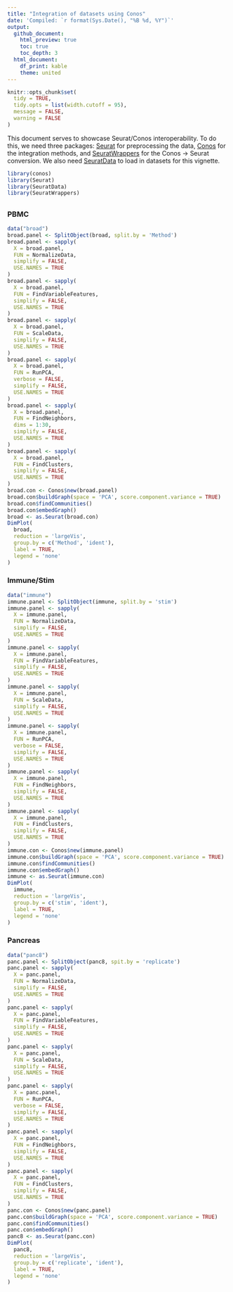 ```yaml
---
title: "Integration of datasets using Conos"
date: 'Compiled: `r format(Sys.Date(), "%B %d, %Y")`'
output: 
  github_document:
    html_preview: true
    toc: true
    toc_depth: 3
  html_document:
    df_print: kable
    theme: united
---
```


```r
knitr::opts_chunk$set(
  tidy = TRUE,
  tidy.opts = list(width.cutoff = 95),
  message = FALSE,
  warning = FALSE
)
```

This document serves to showcase Seurat/Conos interoperability. To do this, we need three packages: [Seurat](https://satijalab.org/seurat/) for preprocessing the data, [Conos](https://github.com/hms-dbmi/conos) for the integration methods, and [SeuratWrappers](https://github.com/satijalab/seurat.wrappers) for the Conos &rarr; Seurat conversion. We also need [SeuratData](https://github.com/satijalab/seurat-data) to load in datasets for this vignette.

```r
library(conos)
library(Seurat)
library(SeuratData)
library(SeuratWrappers)
```

## {.tabset .tabset-pills}

### PBMC

```r
data("broad")
broad.panel <- SplitObject(broad, split.by = 'Method')
broad.panel <- sapply(
  X = broad.panel,
  FUN = NormalizeData,
  simplify = FALSE,
  USE.NAMES = TRUE
)
broad.panel <- sapply(
  X = broad.panel,
  FUN = FindVariableFeatures,
  simplify = FALSE,
  USE.NAMES = TRUE
)
broad.panel <- sapply(
  X = broad.panel,
  FUN = ScaleData,
  simplify = FALSE,
  USE.NAMES = TRUE
)
broad.panel <- sapply(
  X = broad.panel,
  FUN = RunPCA,
  verbose = FALSE,
  simplify = FALSE,
  USE.NAMES = TRUE
)
broad.panel <- sapply(
  X = broad.panel,
  FUN = FindNeighbors,
  dims = 1:30,
  simplify = FALSE,
  USE.NAMES = TRUE
)
broad.panel <- sapply(
  X = broad.panel,
  FUN = FindClusters,
  simplify = FALSE,
  USE.NAMES = TRUE
)
broad.con <- Conos$new(broad.panel)
broad.con$buildGraph(space = 'PCA', score.component.variance = TRUE)
broad.con$findCommunities()
broad.con$embedGraph()
broad <- as.Seurat(broad.con)
DimPlot(
  broad,
  reduction = 'largeVis',
  group.by = c('Method', 'ident'),
  label = TRUE,
  legend = 'none'
)
```

### Immune/Stim

```r
data("immune")
immune.panel <- SplitObject(immune, split.by = 'stim')
immune.panel <- sapply(
  X = immune.panel,
  FUN = NormalizeData,
  simplify = FALSE,
  USE.NAMES = TRUE
)
immune.panel <- sapply(
  X = immune.panel,
  FUN = FindVariableFeatures,
  simplify = FALSE,
  USE.NAMES = TRUE
)
immune.panel <- sapply(
  X = immune.panel,
  FUN = ScaleData,
  simplify = FALSE,
  USE.NAMES = TRUE
)
immune.panel <- sapply(
  X = immune.panel,
  FUN = RunPCA,
  verbose = FALSE,
  simplify = FALSE,
  USE.NAMES = TRUE
)
immune.panel <- sapply(
  X = immune.panel,
  FUN = FindNeighbors,
  simplify = FALSE,
  USE.NAMES = TRUE
)
immune.panel <- sapply(
  X = immune.panel,
  FUN = FindClusters,
  simplify = FALSE,
  USE.NAMES = TRUE
)
immune.con <- Conos$new(immune.panel)
immune.con$buildGraph(space = 'PCA', score.component.variance = TRUE)
immune.con$findCommunities()
immune.con$embedGraph()
immune <- as.Seurat(immune.con)
DimPlot(
  immune,
  reduction = 'largeVis',
  group.by = c('stim', 'ident'),
  label = TRUE,
  legend = 'none'
)
```

### Pancreas

```r
data("panc8")
panc.panel <- SplitObject(panc8, spit.by = 'replicate')
panc.panel <- sapply(
  X = panc.panel,
  FUN = NormalizeData,
  simplify = FALSE,
  USE.NAMES = TRUE
)
panc.panel <- sapply(
  X = panc.panel,
  FUN = FindVariableFeatures,
  simplify = FALSE,
  USE.NAMES = TRUE
)
panc.panel <- sapply(
  X = panc.panel,
  FUN = ScaleData,
  simplify = FALSE,
  USE.NAMES = TRUE
)
panc.panel <- sapply(
  X = panc.panel,
  FUN = RunPCA,
  verbose = FALSE,
  simplify = FALSE,
  USE.NAMES = TRUE
)
panc.panel <- sapply(
  X = panc.panel,
  FUN = FindNeighbors,
  simplify = FALSE,
  USE.NAMES = TRUE
)
panc.panel <- sapply(
  X = panc.panel,
  FUN = FindClusters,
  simplify = FALSE,
  USE.NAMES = TRUE
)
panc.con <- Conos$new(panc.panel)
panc.con$buildGraph(space = 'PCA', score.component.variance = TRUE)
panc.con$findCommunities()
panc.con$embedGraph()
panc8 <- as.Seurat(panc.con)
DimPlot(
  panc8,
  reduction = 'largeVis',
  group.by = c('replicate', 'ident'),
  label = TRUE,
  legend = 'none'
)
```
